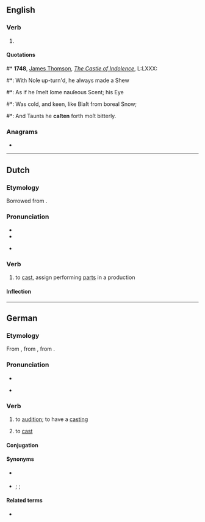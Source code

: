 ==English==

===Verb===
{{head|en|past participle}}

# {{lb|en|archaic|poetic}} {{past participle of|cast|lang=en|nocat=1}}

====Quotations====
<!--appears to be simple past tense, not past participle in this quotation-->
#* '''1748''', [[w:James Thomson (poet)|James Thomson]], ''[[s:The Castle of Indolence|The Castle of Indolence]]'', L:LXXX:
#*: With Noſe up-turn'd, he always made a Shew
#*: As if he ſmelt ſome nauſeous Scent; his Eye
#*: Was cold, and keen, like Blaſt from boreal Snow;
#*: And Taunts he '''caſten''' forth moſt bitterly.

===Anagrams===
* {{anagrams|en|a=acenst|ascent|enacts|secant|stance}}

----

==Dutch==

===Etymology===
Borrowed from {{bor|nl|en|cast}}.

===Pronunciation===
* {{IPA|lang=nl|/ˈkɑstə(n)/|/ˈkaːstə(n)/}}
* {{audio|Nl-casten.ogg|Audio|lang=nl}}
* {{homophone|kasten|lang=nl}} {{q|by the first pronunciation}}

===Verb===
{{nl-verb}}

# {{lb|nl|transitive}} to [[cast]], assign performing [[parts]] in a production

====Inflection====
{{nl-conj-wk|cast}}

----

==German==

===Etymology===
From {{bor|de|en|cast}}, from {{der|de|non|kasta}}, from {{der|de|gem-pro|*kastōną}}.

===Pronunciation===
* {{IPA|/ˈkaːstən/|lang=de}}
* {{homophone|Karsten|lang=de}} {{q|one pronunciation}}

===Verb===
{{de-verb-weak|castet|castete|gecastet}}

# {{lb|de|transitive|or|intransitive}} to [[audition]]; to have a [[casting]] {{gloss|evaluate people for a perfoming part}}
#: {{ux|de|Es wurden drei Schauspieler für die Rolle '''gecastet''', aber keiner davon passte.|Three actors were '''auditioned''' for the part, but none of them seemed right.}}
# {{lb|de|transitive|less common, at least in non-specialist use}} to [[cast]] {{gloss|choose someone for a performing part}}
#: {{ux|de|Er wurde für die Rolle '''gecastet'''.|He was '''cast''' for the part.|inline=1}}

====Conjugation====
{{de-conj-weak|cast|gecastet|h|e}}

====Synonyms====
* {{sense|audition}} {{l|de|[[vorsprechen]] [[lassen]]}}
* {{sense|cast}} {{l|de|besetzen}} {{q|the usual word}}; {{l|de|auswählen}}; {{l|de|verpflichten}}

====Related terms====
* {{l|de|Casting}}